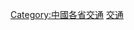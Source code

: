 {{Catnav|頁面分類|各種主題的頁面分類|依中国各省来作的分类|中國各省交通}}
{{Catnav|頁面分類|...|交通|各國交通|中国交通|中國各省交通}}
{{Commonscat|Transport in Inner Mongolia}}

[[Category:中國各省交通|Category:中國各省交通]]
[[Category:内蒙古|交通]]